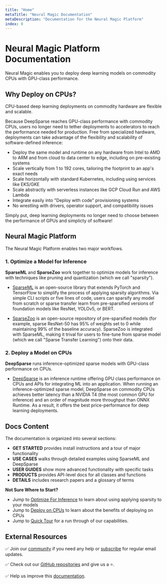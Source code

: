```yaml
---
title: "Home"
metaTitle: "Neural Magic Documentation"
metaDescription: "Documentation for the Neural Magic Platform"
index: 0
---
```


# Neural Magic Platform Documentation

Neural Magic enables you to deploy deep learning models on commodity CPUs with GPU-class performance.

## Why Deploy on CPUs?

CPU-based deep learning deployments on commodity hardware are flexible and scalable.

Because DeepSparse reaches GPU-class performance with commodity CPUs, users no longer need to tether deployments to
accelerators to reach the performance needed for production. Free from specialized hardware, 
deployments can take advantage of the flexibility and scalability of software-defined inference:
- Deploy the same model and runtime on any hardware from Intel to AMD to ARM and from cloud to data center to edge, including on pre-existing systems
- Scale vertically from 1 to 192 cores, tailoring the footprint to an app's exact needs
- Scale horizontally with standard Kubernetes, including using services like EKS/GKE
- Scale abstractly with serverless instances like GCP Cloud Run and AWS Lambda
- Integrate easily into "Deploy with code" provisioning systems
- No wrestling with drivers, operator support, and compatibility issues

Simply put, deep learning deployments no longer need to choose between the performance of GPUs and simplicty of software!

## Neural Magic Platform

The Neural Magic Platform enables two major workflows.

### 1. Optimize a Model for Inference

**SparseML** and **SparseZoo** work together to optimize models for inference with
techniques like pruning and quantization (which we call "sparsity").

- [SparseML](https://docs.neuralmagic.com/products/sparseml) is an open-source library that extends PyTorch and TensorFlow to simplify the process of 
  applying sparsity algorithms. Via simple CLI scripts or five lines of code, users can sparsify any model from scratch 
  or sparse transfer learn from pre-sparsified versions of foundation models like ResNet, YOLOv5, or BERT.

- [SparseZoo](https://docs.neuralmagic.com/products/sparsezoo) is an open-source repository of pre-sparsified models
  (for example, sparse ResNet-50 has 95% of weights set to 0 while maintaining 99% of the baseline accuracy). SparseZoo is integrated with 
  SparseML, making it trival for users to fine-tune from sparse model (which we call "Sparse Transfer Learning") onto their data.

### 2. Deploy a Model on CPUs

**DeepSparse** runs inference-optimized sparse models with GPU-class performance on CPUs.

- [DeepSparse](https://docs.neuralmagic.com/products/deepsparse) is an inference runtime offering GPU class performance on CPUs and
 APIs for integrating ML into an application. When running an inference-optimized sparse model, DeepSparse on commodity CPUs
 achieves better latency than a NVIDIA T4 (the most common GPU for inference) and an order of magnitude more throughput than 
 ONNX Runtime. As a result, it offers the best price-performance for deep learning deployments.

## Docs Content

The documentation is organized into several sections:

- **GET STARTED** provides install instructions and a tour of major functionality
- **USE CASES** walks through detailed examples using SparseML and DeepSparse
- **USER GUIDES** show more advanced functionality with specific tasks
- **PRODUCTS** provides API-level docs for all classes and functions 
- **DETAILS** includes research papers and a glossary of terms

**Not Sure Where to Start?**
- Jump to [Optimize For Inference](https://docs.neuralmagic.com/index/optimize-workflow) to learn about using applying sparsity to your models
- Jump to [Deploy on CPUs](https://docs.neuralmagic.com/index/deploy-workflow) to learn about the benefits of deploying on CPUs
- Jump to [Quick Tour](https://docs.neuralmagic.com/index/quick-tour) for a run through of our capabilities.

## External Resources

✅ Join our [community](https://join.slack.com/t/discuss-neuralmagic/shared_invite/zt-q1a1cnvo-YBoICSIw3L1dmQpjBeDurQ) if you need any help
or [subscribe](https://neuralmagic.com/deep-sparse-community/#subscribe) for regular email updates.

✅ Check out our [GitHub repositories](https://github.com/neuralmagic) and give us a ⭐.

✅ Help us improve this [documentation](https://github.com/neuralmagic/docs).
